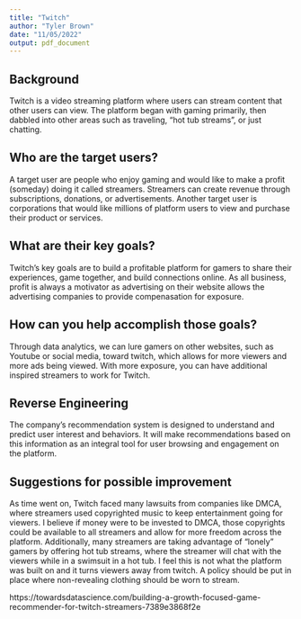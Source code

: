 ---
title: "Twitch"
author: "Tyler Brown"
date: "11/05/2022"
output: pdf_document
---

## Background
Twitch is a video streaming platform where users can stream content that other users can view. The platform began with gaming primarily, then dabbled into other areas such as traveling, "hot tub streams", or just chatting.

## Who are the target users?
A target user are people who enjoy gaming and would like to make a profit (someday) doing it called streamers. Streamers can create revenue through subscriptions, donations, or advertisements. Another target user is corporations that would like millions of platform users to view and purchase their product or services.

## What are their key goals?
Twitch's key goals are to build a profitable platform for gamers to share their experiences, game together, and build connections online. As all business, profit is always a motivator as advertising on their website allows the advertising companies to provide compenasation for exposure.

## How can you help accomplish those goals?
Through data analytics, we can lure gamers on other websites, such as Youtube or social media, toward twitch, which allows for more viewers and more ads being viewed. With more exposure, you can have additional inspired streamers to work for Twitch.

## Reverse Engineering
The company's recommendation system is designed to understand and predict user interest and behaviors. It will make recommendations based on this information as an integral tool for user browsing and engagement on the platform. 

## Suggestions for possible improvement
As time went on, Twitch faced many lawsuits from companies like DMCA, where streamers used copyrighted music to keep entertainment going for viewers. I believe if money were to be invested to DMCA, those copyrights could be available to all streamers and allow for more freedom across the platform. Additionally, many streamers are taking advantage of "lonely" gamers by offering hot tub streams, where the streamer will chat with the viewers while in a swimsuit in a hot tub. I feel this is not what the platform was built on and it turns viewers away from twitch. A policy should be put in place where non-revealing clothing should be worn to stream.

https://towardsdatascience.com/building-a-growth-focused-game-recommender-for-twitch-streamers-7389e3868f2e